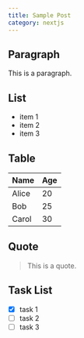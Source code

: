 ```yaml
---
title: Sample Post
category: nextjs
---
```

## Paragraph

This is a paragraph.

## List

- item 1
- item 2
- item 3

## Table

| Name  | Age |
| ----- | --- |
| Alice | 20  |
| Bob   | 25  |
| Carol | 30  |

## Quote

> This is a quote.

## Task List

- [x] task 1
- [ ] task 2
- [ ] task 3
